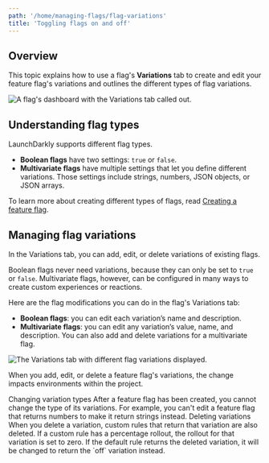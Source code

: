 ```yaml
---
path: '/home/managing-flags/flag-variations'
title: 'Toggling flags on and off'
---
```


## Overview

This topic explains how to use a flag's **Variations** tab to create and edit your feature flag's variations and outlines the different types of flag variations.

![A flag's dashboard with the Variations tab called out.](../../images/flag-variations.png)

## Understanding flag types

LaunchDarkly supports different flag types.

- **Boolean flags** have two settings: `true` or `false`.
- **Multivariate flags** have multiple settings that let you define different variations. Those settings include strings, numbers, JSON objects, or JSON arrays.

To learn more about creating different types of flags, read [Creating a feature flag](/home/getting-started/feature-flags).

## Managing flag variations

In the Variations tab, you can add, edit, or delete variations of existing flags.

Boolean flags never need variations, because they can only be set to `true` or `false`. Multivariate flags, however, can be configured in many ways to create custom experiences or reactions.

Here are the flag modifications you can do in the flag's Variations tab:

- **Boolean flags**: you can edit each variation’s name and description.
- **Multivariate flags**: you can edit any variation’s value, name, and description. You can also add and delete variations for a multivariate flag.

![The Variations tab with different flag variations displayed.](../../images/flag-variations-multivariate.png)

When you add, edit, or delete a feature flag's variations, the change impacts environments within the project.

<Callout intent="info">
  <CalloutTitle>Changing variation types</CalloutTitle>
  <CalloutDescription>
    After a feature flag has been created, you cannot change the type of its variations. For example, you can't edit a
    feature flag that returns numbers to make it return strings instead.
  </CalloutDescription>
</Callout>
<Callout intent="alert">
  <CalloutTitle>Deleting variations</CalloutTitle>
  <CalloutDescription>
    When you delete a variation, custom rules that return that variation are also deleted. If a custom rule has a
    percentage rollout, the rollout for that variation is set to zero. If the default rule returns the deleted
    variation, it will be changed to return the `off` variation instead.
  </CalloutDescription>
</Callout>
